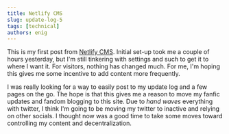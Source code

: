 ```yaml
---
title: Netlify CMS
slug: update-log-5
tags: [technical]
authors: enig
---
```

T﻿his is my first post from [Netlify CMS](https://www.netlifycms.org). Initial set-up took me a couple of hours yesterday, but I'm still tinkering with settings and such to get it to where I want it. For visitors, nothing has changed much. For me, I'm hoping this gives me some incentive to add content more frequently.

I was really looking for a way to easily post to my update log and a few pages on the go. The hope is that this gives me a reason to move my fanfic updates and fandom blogging to this site. Due to *hand waves* everything with twitter, I think I'm going to be moving my twitter to inactive and relying on other socials. I thought now was a good time to take some moves toward controlling my content and decentralization.